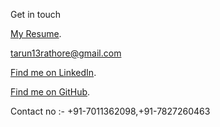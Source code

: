 Get in touch

[My Resume](https://drive.google.com/file/d/1YsWO7cntG8Zr7MGBtC_SNEJVVqBbCUD8/view?usp=sharing).

tarun13rathore@gmail.com

 [Find me on LinkedIn](https://www.linkedin.com/in/tarun-rathore-a09601210/).

 [Find me on GitHub](https://github.com/tarun13rathore).
 
Contact no :- +91-7011362098,+91-7827260463
